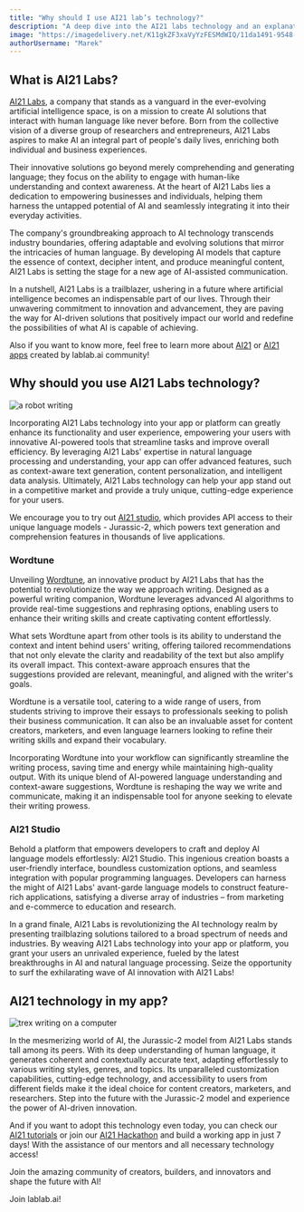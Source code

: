```yaml
---
title: "Why should I use AI21 lab’s technology?"
description: "A deep dive into the AI21 labs technology and an explanation of why you should use the Jurassic-2 model in your app"
image: "https://imagedelivery.net/K11gkZF3xaVyYzFESMdWIQ/11da1491-9548-47db-e4c0-04a904326400/full"
authorUsername: "Marek"
---
```



## What is AI21 Labs?

[AI21 Labs](https://www.ai21.com/), a company that stands as a vanguard in the ever-evolving artificial intelligence space, is on a mission to create AI solutions that interact with human language like never before. Born from the collective vision of a diverse group of researchers and entrepreneurs, AI21 Labs aspires to make AI an integral part of people's daily lives, enriching both individual and business experiences.

Their innovative solutions go beyond merely comprehending and generating language; they focus on the ability to engage with human-like understanding and context awareness. At the heart of AI21 Labs lies a dedication to empowering businesses and individuals, helping them harness the untapped potential of AI and seamlessly integrating it into their everyday activities.

The company's groundbreaking approach to AI technology transcends industry boundaries, offering adaptable and evolving solutions that mirror the intricacies of human language. By developing AI models that capture the essence of context, decipher intent, and produce meaningful content, AI21 Labs is setting the stage for a new age of AI-assisted communication.

In a nutshell, AI21 Labs is a trailblazer, ushering in a future where artificial intelligence becomes an indispensable part of our lives. Through their unwavering commitment to innovation and advancement, they are paving the way for AI-driven solutions that positively impact our world and redefine the possibilities of what AI is capable of achieving.

Also if you want to know more, feel free to learn more about [AI21](https://lablab.ai/tech/ai21-labs) or [AI21 apps](https://lablab.ai/apps/tech/ai21-labs) created by lablab.ai community!


## Why should you use AI21 Labs technology?

<Img src="https://imagedelivery.net/K11gkZF3xaVyYzFESMdWIQ/d0b8a8d3-914a-495d-08bb-6c853e5f1100/full" alt="a robot writing" />

Incorporating AI21 Labs technology into your app or platform can greatly enhance its functionality and user experience, empowering your users with innovative AI-powered tools that streamline tasks and improve overall efficiency. By leveraging AI21 Labs' expertise in natural language processing and understanding, your app can offer advanced features, such as context-aware text generation, content personalization, and intelligent data analysis. Ultimately, AI21 Labs technology can help your app stand out in a competitive market and provide a truly unique, cutting-edge experience for your users.

We encourage you to try out [AI21 studio](https://www.ai21.com/studio), which provides API access to their unique language models - Jurassic-2, which powers text generation and comprehension features in thousands of live applications.


### Wordtune 

Unveiling [Wordtune](https://www.wordtune.com/), an innovative product by AI21 Labs that has the potential to revolutionize the way we approach writing. Designed as a powerful writing companion, Wordtune leverages advanced AI algorithms to provide real-time suggestions and rephrasing options, enabling users to enhance their writing skills and create captivating content effortlessly.

What sets Wordtune apart from other tools is its ability to understand the context and intent behind users' writing, offering tailored recommendations that not only elevate the clarity and readability of the text but also amplify its overall impact. This context-aware approach ensures that the suggestions provided are relevant, meaningful, and aligned with the writer's goals.

Wordtune is a versatile tool, catering to a wide range of users, from students striving to improve their essays to professionals seeking to polish their business communication. It can also be an invaluable asset for content creators, marketers, and even language learners looking to refine their writing skills and expand their vocabulary.

Incorporating Wordtune into your workflow can significantly streamline the writing process, saving time and energy while maintaining high-quality output. With its unique blend of AI-powered language understanding and context-aware suggestions, Wordtune is reshaping the way we write and communicate, making it an indispensable tool for anyone seeking to elevate their writing prowess.


### AI21 Studio 

Behold a platform that empowers developers to craft and deploy AI language models effortlessly: AI21 Studio. This ingenious creation boasts a user-friendly interface, boundless customization options, and seamless integration with popular programming languages. Developers can harness the might of AI21 Labs' avant-garde language models to construct feature-rich applications, satisfying a diverse array of industries – from marketing and e-commerce to education and research.

In a grand finale, AI21 Labs is revolutionizing the AI technology realm by presenting trailblazing solutions tailored to a broad spectrum of needs and industries. By weaving AI21 Labs technology into your app or platform, you grant your users an unrivaled experience, fueled by the latest breakthroughs in AI and natural language processing. Seize the opportunity to surf the exhilarating wave of AI innovation with AI21 Labs!


## AI21 technology in my app?

<Img src="https://imagedelivery.net/K11gkZF3xaVyYzFESMdWIQ/2e90f09a-1c1a-49d4-431a-52bb42888300/full" alt="trex writing on a computer" />

In the mesmerizing world of AI, the Jurassic-2 model from AI21 Labs stands tall among its peers. With its deep understanding of human language, it generates coherent and contextually accurate text, adapting effortlessly to various writing styles, genres, and topics. Its unparalleled customization capabilities, cutting-edge technology, and accessibility to users from different fields make it the ideal choice for content creators, marketers, and researchers. Step into the future with the Jurassic-2 model and experience the power of AI-driven innovation.

And if you want to adopt this technology even today, you can check our [AI21 tutorials](https://lablab.ai/t/tech/ai21-labs) or join our [AI21 Hackathon](https://lablab.ai/event/ai21-labs-hackathon-2) and build a working app in just 7 days! With the assistance of our mentors and all necessary technology access!

Join the amazing community of creators, builders, and innovators and shape the future with AI!

Join lablab.ai!
